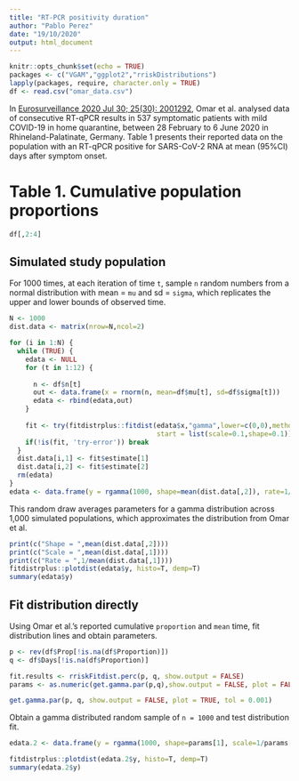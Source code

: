 ```yaml
---
title: "RT-PCR positivity duration"
author: "Pablo Perez"
date: "19/10/2020"
output: html_document
---
```


```r
knitr::opts_chunk$set(echo = TRUE)
packages <- c("VGAM","ggplot2","rriskDistributions")
lapply(packages, require, character.only = TRUE)
df <- read.csv("omar_data.csv")
```

In [Eurosurveillance 2020 Jul 30; 25(30): 2001292](https://dx.doi.org/10.2807/1560-7917.ES.2020.25.30.2001292), Omar et al. analysed data of consecutive RT-qPCR results in 537 symptomatic patients with mild COVID-19 in home quarantine, between 28 February to 6 June 2020 in Rhineland-Palatinate, Germany. Table 1 presents their reported data on the population with an RT-qPCR positive for SARS-CoV-2 RNA at mean (95%CI) days after symptom onset.

# Table 1. Cumulative population proportions

```r
df[,2:4]
```

## Simulated study population
For 1000 times, at each iteration of time `t`, sample `n` random numbers from a normal distribution with mean = `mu` and sd = `sigma`, which replicates the upper and lower bounds of observed time.

```r
N <- 1000
dist.data <- matrix(nrow=N,ncol=2)

for (i in 1:N) {
  while (TRUE) {
    edata <- NULL
    for (t in 1:12) {
      
      n <- df$n[t]
      out <- data.frame(x = rnorm(n, mean=df$mu[t], sd=df$sigma[t]))
      edata <- rbind(edata,out)
    }
    
    fit <- try(fitdistrplus::fitdist(edata$x,"gamma",lower=c(0,0),method = "mle",
                                     start = list(scale=0.1,shape=0.1)),silent=T)
    if(!is(fit, 'try-error')) break
  }
  dist.data[i,1] <- fit$estimate[1]
  dist.data[i,2] <- fit$estimate[2]
  rm(edata)
}
edata <- data.frame(y = rgamma(1000, shape=mean(dist.data[,2]), rate=1/mean(dist.data[,1])))
```

This random draw averages parameters for a gamma distribution across 1,000 simulated populations, which approximates the distribution from Omar et al. 

```r
print(c("Shape = ",mean(dist.data[,2])))
print(c("Scale = ",mean(dist.data[,1])))
print(c("Rate = ",1/mean(dist.data[,1])))
fitdistrplus::plotdist(edata$y, histo=T, demp=T)
summary(edata$y)
```

## Fit distribution directly 

Using Omar et al.'s reported cumulative `proportion`  and `mean` time, fit distribution lines and obtain parameters. 

```r
p <- rev(df$Prop[!is.na(df$Proportion)])
q <- df$Days[!is.na(df$Proportion)]

fit.results <- rriskFitdist.perc(p, q, show.output = FALSE)
params <- as.numeric(get.gamma.par(p,q),show.output = FALSE, plot = FALSE)
```

```r
get.gamma.par(p, q, show.output = FALSE, plot = TRUE, tol = 0.001)

```
Obtain a gamma distributed random sample of `n = 1000` and test distribution fit. 

```r
edata.2 <- data.frame(y = rgamma(1000, shape=params[1], scale=1/params[2]))
```
```r
fitdistrplus::plotdist(edata.2$y, histo=T, demp=T)
summary(edata.2$y)
```